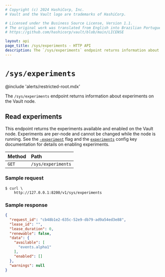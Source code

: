 ```yaml
---
# Copyright (c) 2024 HashiCorp, Inc.
# Vault and the Vault logo are trademarks of HashiCorp.

# Licensed under the Business Source License, Version 1.1.
# The original work was translated from English into Brazilian Portuguese.
# https://github.com/hashicorp/vault/blob/main/LICENSE

layout: api
page_title: /sys/experiments - HTTP API
description: The `/sys/experiments` endpoint returns information about experiments on the Vault node.
---
```


# `/sys/experiments`

@include 'alerts/restricted-root.mdx'

The `/sys/experiments` endpoint returns information about experiments on the Vault node.

## Read experiments

This endpoint returns the experiments available and enabled on the Vault node.
Experiments are per-node and cannot be changed while the node is running. See
the [`-experiment`](/vault/docs/commands/server#experiment) flag and the
[`experiments`](/vault/docs/configuration#experiments) config key documentation for
details on enabling experiments.

| Method | Path               |
| :----- | :----------------- |
| `GET`  | `/sys/experiments` |

### Sample request

```shell-session
$ curl \
    http://127.0.0.1:8200/v1/sys/experiments
```

### Sample response

```json
{
  "request_id": "cb48b1e2-635c-52e9-db79-ad9a54ed3e88",
  "lease_id": "",
  "lease_duration": 0,
  "renewable": false,
  "data": {
    "available": [
      "events.alpha1"
    ],
    "enabled": []
  },
  "warnings": null
}
```
